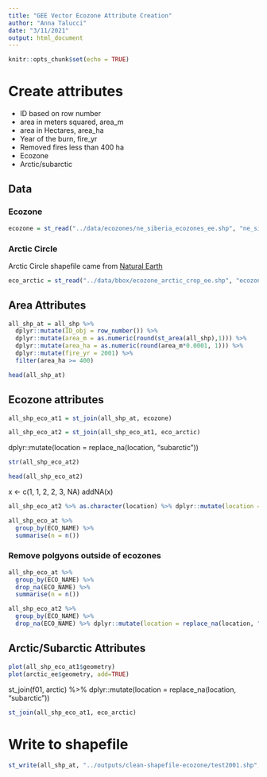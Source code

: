 ```yaml
---
title: "GEE Vector Ecozone Attribute Creation"
author: "Anna Talucci"
date: "3/11/2021"
output: html_document
---
```


```r
knitr::opts_chunk$set(echo = TRUE)
```


# Create attributes
- ID based on row number
- area in meters squared, area_m
- area in Hectares, area_ha
- Year of the burn, fire_yr
- Removed fires less than 400 ha
- Ecozone
- Arctic/subarctic

## Data

### Ecozone
```r
ecozone = st_read("../data/ecozones/ne_siberia_ecozones_ee.shp", "ne_siberia_ecozones_ee") 
```

### Arctic Circle
Arctic Circle shapefile came from [Natural Earth](https://www.naturalearthdata.com/downloads/110m-physical-vectors/110m-geographic-lines/)

```r
eco_arctic = st_read("../data/bbox/ecozone_arctic_crop_ee.shp", "ecozone_arctic_crop_ee") 
```


## Area Attributes
```r
all_shp_at = all_shp %>%
  dplyr::mutate(ID_obj = row_number()) %>% 
  dplyr::mutate(area_m = as.numeric(round(st_area(all_shp),1))) %>% 
  dplyr::mutate(area_ha = as.numeric(round(area_m*0.0001, 1))) %>% 
  dplyr::mutate(fire_yr = 2001) %>%
  filter(area_ha >= 400)
```

```r
head(all_shp_at)
```


## Ecozone attributes

```r
all_shp_eco_at1 = st_join(all_shp_at, ecozone) 
```

```r
all_shp_eco_at2 = st_join(all_shp_eco_at1, eco_arctic) 
```

dplyr::mutate(location = replace_na(location, "subarctic"))



```r
str(all_shp_eco_at2)
```

```r
head(all_shp_eco_at2)
```
x <- c(1, 1, 2, 2, 3, NA)
addNA(x)
```r
all_shp_eco_at2 %>% as.character(location) %>% dplyr::mutate(location = replace_na(location, "subarctic"))

```



```r

all_shp_eco_at %>% 
  group_by(ECO_NAME) %>% 
  summarise(n = n()) 
```
### Remove polgyons outside of ecozones

```r
all_shp_eco_at %>% 
  group_by(ECO_NAME) %>% 
  drop_na(ECO_NAME) %>%
  summarise(n = n()) 
```
```r
all_shp_eco_at2 %>% 
  group_by(ECO_NAME) %>% 
  drop_na(ECO_NAME) %>% dplyr::mutate(location = replace_na(location, "subarctic"))
```
## Arctic/Subarctic Attributes
```r
plot(all_shp_eco_at1$geometry)
plot(arctic_ee$geometry, add=TRUE)
```

st_join(f01, arctic) %>% dplyr::mutate(location = replace_na(location, "subarctic"))
```r
st_join(all_shp_eco_at1, eco_arctic)
```


# Write to shapefile

```r
st_write(all_shp_at, "../outputs/clean-shapefile-ecozone/test2001.shp", driver="ESRI Shapefile") 

```